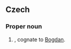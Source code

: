==Czech==
{{wikipedia|lang=cs}}
===Proper noun===
{{cs-proper noun|g=m}}

# {{given name|male||cs:}}, cognate to [[Bogdan]].